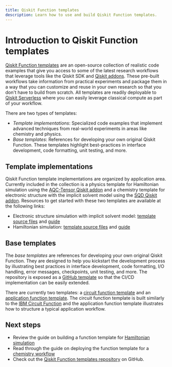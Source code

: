 ```yaml
---
title: Qiskit Function templates
description: Learn how to use and build Qiskit Function templates.
---
```



# Introduction to Qiskit Function templates

[Qiskit Function templates](https://github.com/qiskit-community/qiskit-function-templates) are an open-source collection of realistic code examples that give you access to some of the latest research workflows that leverage tools like the Qiskit SDK and [Qiskit addons](/docs/guides/addons). These pre-built workflows take information from practical experiments and package them in a way that you can customize and reuse in your own research so that you don't have to build from scratch. All templates are readily deployable to [Qiskit Serverless](./serverless) where you can easily leverage classical compute as part of your workflow.

There are two types of templates:

- *Template implementations*: Specialized code examples that implement advanced techniques from real-world experiments in areas like chemistry and physics.
- *Base templates*: References for developing your own original Qiskit Function. These templates highlight best-practices in interface development, code formatting, unit testing, and more.

## Template implementations

Qiskit Function template implementations are organized by application area. Currently included in the collection is a physics template for Hamiltonian simulation using the [AQC-Tensor Qiskit addon](./qiskit-addons-aqc) and a chemistry template for electronic structure with the implicit solvent model using the [SQD Qiskit addon](./qiskit-addons-sqd).
Resources to get started with these two templates are available at the following links:

- Electronic structure simulation with implicit solvent model: [template source files](https://github.com/qiskit-community/qiskit-function-templates/tree/main/chemistry/sqd_pcm) and [guide](./function-template-chemistry-workflow)
- Hamiltonian simulation: [template source files](https://github.com/qiskit-community/qiskit-function-templates/tree/main/physics/hamiltonian_simulation) and [guide](./function-template-hamiltonian-simulation)


## Base templates

The *base templates* are references for developing your own original Qiskit Function. They are designed to help you kickstart the development process by illustrating best practices in interface development, code formatting, I/O handling, error messages, checkpoints, unit testing, and more. The repository is exposed as a [GitHub template](https://docs.github.com/en/repositories/creating-and-managing-repositories/creating-a-template-repository) so that the CI/CD implementation can be easily extended.

There are currently two templates: a [circuit function template](https://github.com/qiskit-community/qiskit-function-templates/blob/main/base_templates/circuit_function_template.py) and an [application function template](https://github.com/qiskit-community/qiskit-function-templates/blob/main/base_templates/application_function_template.py). The circuit function template is built similarly to the [IBM Circuit Function](./ibm-circuit-function) and the application function template illustrates how to structure a typical application workflow.


## Next steps

<Admonition type="info" title="Recommendations">

- Review the guide on building a function template for [Hamiltonian simulation](./function-template-hamiltonian-simulation)
- Read through the guide on deploying the function template for a [chemistry workflow](./function-template-chemistry-workflow)
- Check out the [Qiskit Function templates repository](https://github.com/qiskit-community/qiskit-function-templates) on GitHub.

</Admonition>
